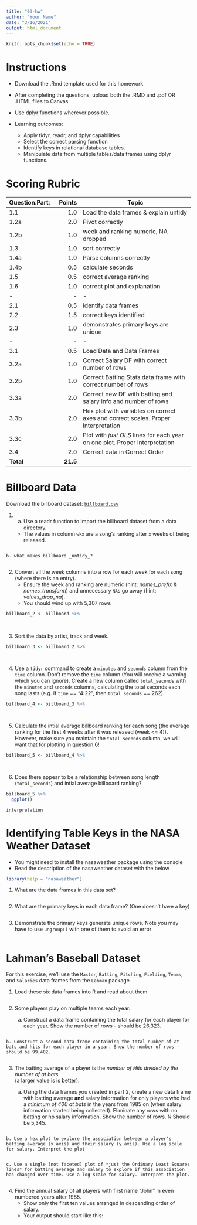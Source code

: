 ```yaml
---
title: "03-hw"
author: "Your Name"
date: "3/16/2021"
output: html_document
---
```


```r
knitr::opts_chunk$set(echo = TRUE)
```

# Instructions 
- Download the .Rmd template used for this homework
- After completing the questions, upload both the .RMD and .pdf OR .HTML files to Canvas.
- Use dplyr functions wherever possible. 

- Learning outcomes:
  - Apply tidyr, readr, and dplyr capabilities
  - Select the correct parsing function
  - Identify keys in relational database tables.
  - Manipulate data from multiple tables/data frames using dplyr functions.
  
# Scoring Rubric 

|Question.Part:|Points|Topic|
|---|--:|-------------|
|1.1|1.0|Load the data frames & explain untidy|
|1.2a|2.0|Pivot correctly|
|1.2b|1.0|week and ranking numeric, NA dropped|
|1.3|1.0|sort correctly|
|1.4a|1.0|Parse columns correctly|
|1.4b|0.5|calculate seconds|
|1.5|0.5|correct average ranking|
|1.6|1.0|correct plot and explanation|
|-|-|-|
|2.1|0.5|Identify data frames|
|2.2|1.5|correct keys identified|
|2.3|1.0|demonstrates primary keys are unique |
|-|-|-|
|3.1|0.5|Load Data and Data Frames|
|3.2a|1.0|Correct Salary DF with correct number of rows|
|3.2b|1.0|Correct Batting Stats data frame with correct number of rows|
|3.3a|2.0|Correct new DF with batting and salary info and number of rows|
|3.3b|2.0|Hex plot with variables on correct axes and correct scales. Proper Interpretation|
|3.3c|2.0|Plot with *just OLS* lines for each year on one plot. Proper Interpretation|
|3.4|2.0|Correct data in Correct Order|
|**Total**|**21.5**|

#  Billboard Data

Download the billboard dataset: [<i class="fas fa-file-csv"></i> `billboard.csv`](/data/billboard.csv)  

1. a. Use a readr function to import the billboard dataset from a data directory. 
    - The values in column `wkx` are a song's ranking after `x` weeks of being released.

```r

```

    b. what makes billboard _untidy_? 
```block

```
  
2. Convert all the week columns into a row for each week for each song (where there is an entry). 
    - Ensure the week and ranking are numeric (hint: _names_prefix_ & _names_transform_) and unnecessary `NA`s go away (hint: _values_drop_na_).
    - You should wind up with 5,307 rows
       
```r
billboard_2 <- billboard %>% 
  
  
```
       
3. Sort the data by artist, track and week. 
```r
billboard_3 <- billboard_2 %>%

  
```
       
4. Use a `tidyr` command to create a `minutes` and `seconds` column from the `time` column. Don't remove the `time` column (You will receive a warning which you can ignore). Create a new column called `total_seconds` with the `minutes` and `seconds` columns, calculating the total seconds each song lasts (e.g. if `time` == "4:22", then `total_seconds` == 262). 

```r
billboard_4 <- billboard_3 %>%

  
```

5. Calculate the intial average billboard ranking for each song (the average ranking for the first 4 weeks after it was released (week <= 4)). However, make sure you maintain the `total_seconds` column, we will want that for plotting in question 6! 
```r
billboard_5 <- billboard_4 %>%

  
```

6. Does there appear to be a relationship between song length (`total_seconds`) and intial average billboard ranking? 
```r
billboard_5 %>% 
  ggplot() 

```

```block
interpretation
```



#  Identifying Table Keys in the NASA Weather Dataset
- You might need to install the nasaweather package using the console
- Read the description of the nasaweather dataset with the below

```r
library(help = "nasaweather")
```
    
1. What are the data frames in this data set?

```block

```


2. What are the primary keys in each data frame? (One doesn't have a key)

```block

```


3. Demonstrate the primary keys generate unique rows. Note you may have to use `ungroup()` with one of them to avoid an error       
```r

```


# Lahman's Baseball Dataset
For this exercise, we'll use the `Master`, `Batting`, `Pitching`, `Fielding`, `Teams`, and `Salaries` data frames from the `Lahman` package. 

1. Load these six data frames into R and read about them.
```r
```

2. Some players play on multiple teams each year. 

    a. Construct a data frame containing the total salary for each player for each year. Show the number of rows  - should be 26,323.

```r

```

    b. Construct a second data frame containing the total number of at bats and hits for each player in a year. Show the number of rows - should be 99,402.
   
```r

```
   
3. The batting average of a player is the *number of Hits divided by the number of at bats*   
    (a larger value is is better). 
    
    a. Using the data frames you created in part 2, create a new data frame with batting average **and** salary information for only players who had a *minimum of 400 at bats* in the years from 1985 on (when salary information started being collected). Eliminate any rows with no batting or no salary information. Show the number of rows. N Should be 5,345.  
    
```r

```
    
    b. Use a hex plot to explore the association between a player's batting average (x axis) and their salary (y axis). Use a log scale for salary. Interpret the plot  
    
```r

```
    
    c. Use a single (not faceted) plot of *just the Ordinary Least Squares lines* for batting average and salary to explore if this association has changed over time. Use a log scale for salary. Interpret the plot.
```r

```
   


4. Find the annual salary of all players with first name "John" in even numbered years after 1985. 
    - Show only the first ten values arranged in descending order of salary.
    - Your output should start like this:

```r

```